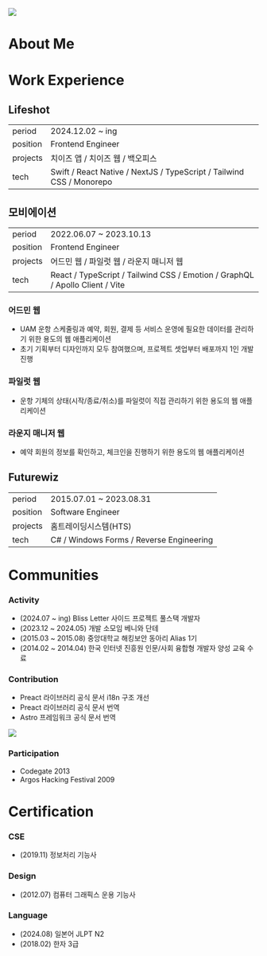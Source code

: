
![](./images/profile.webp)

# About Me

<AboutMe />

# Work Experience

## Lifeshot

|          |                                                                      |
| -------- | -------------------------------------------------------------------- |
| period   | 2024.12.02 ~ ing                                                     |
| position | Frontend Engineer                                                    |
| projects | 치이즈 앱 / 치이즈 웹 / 백오피스                                     |
| tech     | Swift / React Native / NextJS / TypeScript / Tailwind CSS / Monorepo |

## 모비에이션

|          |                                                                              |
| -------- | ---------------------------------------------------------------------------- |
| period   | 2022.06.07 ~ 2023.10.13                                                      |
| position | Frontend Engineer                                                            |
| projects | 어드민 웹 / 파일럿 웹 / 라운지 매니저 웹                                     |
| tech     | React / TypeScript / Tailwind CSS / Emotion / GraphQL / Apollo Client / Vite |

### 어드민 웹

- UAM 운항 스케줄링과 예약, 회원, 결제 등 서비스 운영에 필요한 데이터를 관리하기 위한 용도의 웹 애플리케이션
- 초기 기획부터 디자인까지 모두 참여했으며, 프로젝트 셋업부터 배포까지 1인 개발 진행

### 파일럿 웹

- 운항 기체의 상태(시작/종료/취소)를 파일럿이 직접 관리하기 위한 용도의 웹 애플리케이션

### 라운지 매니저 웹

- 예약 회원의 정보를 확인하고, 체크인을 진행하기 위한 용도의 웹 애플리케이션

## Futurewiz

|          |                                          |
| -------- | ---------------------------------------- |
| period   | 2015.07.01 ~ 2023.08.31                  |
| position | Software Engineer                        |
| projects | 홈트레이딩시스템(HTS)                    |
| tech     | C# / Windows Forms / Reverse Engineering |

# Communities

### Activity

- (2024.07 ~ ing) Bliss Letter 사이드 프로젝트 풀스택 개발자
- (2023.12 ~ 2024.05) 개발 소모임 베니와 단테
- (2015.03 ~ 2015.08) 중앙대학교 해킹보안 동아리 Alias 1기
- (2014.02 ~ 2014.04) 한국 인터넷 진흥원 인문/사회 융합형 개발자 양성 교육 수료

### Contribution

- Preact 라이브러리 공식 문서 i18n 구조 개선
- Preact 라이브러리 공식 문서 번역
- Astro 프레임워크 공식 문서 번역

![](https://astro.badg.es/v2/contributor/n0hack.svg)

### Participation

- Codegate 2013
- Argos Hacking Festival 2009

# Certification

### CSE

- (2019.11) 정보처리 기능사

### Design

- (2012.07) 컴퓨터 그래픽스 운용 기능사

### Language

- (2024.08) 일본어 JLPT N2
- (2018.02) 한자 3급
